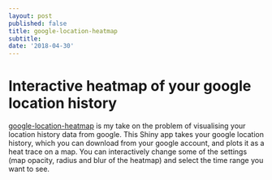 ```yaml
---
layout: post
published: false
title: google-location-heatmap
subtitle:
date: '2018-04-30'
---
```


# Interactive heatmap of your google location history 
[google-location-heatmap](https://github.com/angelovangel/google-location-heatmap) is my take on the problem of visualising your location history data from google.
This Shiny app takes your google location history, which you can download from your google account, and plots it as a heat trace on a map. You can interactively change some of the settings (map opacity, radius and blur of the heatmap) and select the time range you want to see. 
